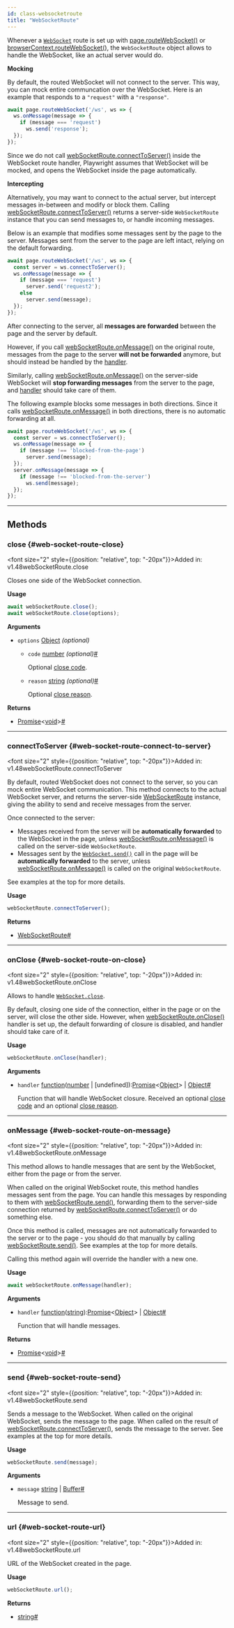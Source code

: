 ```yaml
---
id: class-websocketroute
title: "WebSocketRoute"
---
```



Whenever a [`WebSocket`](https://developer.mozilla.org/en-US/docs/Web/API/WebSocket) route is set up with [page.routeWebSocket()](/api/class-page.mdx#page-route-web-socket) or [browserContext.routeWebSocket()](/api/class-browsercontext.mdx#browser-context-route-web-socket), the `WebSocketRoute` object allows to handle the WebSocket, like an actual server would do.

**Mocking**

By default, the routed WebSocket will not connect to the server. This way, you can mock entire communcation over the WebSocket. Here is an example that responds to a `"request"` with a `"response"`.

```js
await page.routeWebSocket('/ws', ws => {
  ws.onMessage(message => {
    if (message === 'request')
      ws.send('response');
  });
});
```

Since we do not call [webSocketRoute.connectToServer()](/api/class-websocketroute.mdx#web-socket-route-connect-to-server) inside the WebSocket route handler, Playwright assumes that WebSocket will be mocked, and opens the WebSocket inside the page automatically.

**Intercepting**

Alternatively, you may want to connect to the actual server, but intercept messages in-between and modify or block them. Calling [webSocketRoute.connectToServer()](/api/class-websocketroute.mdx#web-socket-route-connect-to-server) returns a server-side `WebSocketRoute` instance that you can send messages to, or handle incoming messages.

Below is an example that modifies some messages sent by the page to the server. Messages sent from the server to the page are left intact, relying on the default forwarding.

```js
await page.routeWebSocket('/ws', ws => {
  const server = ws.connectToServer();
  ws.onMessage(message => {
    if (message === 'request')
      server.send('request2');
    else
      server.send(message);
  });
});
```

After connecting to the server, all **messages are forwarded** between the page and the server by default.

However, if you call [webSocketRoute.onMessage()](/api/class-websocketroute.mdx#web-socket-route-on-message) on the original route, messages from the page to the server **will not be forwarded** anymore, but should instead be handled by the [handler](/api/class-websocketroute.mdx#web-socket-route-on-message-option-handler).

Similarly, calling [webSocketRoute.onMessage()](/api/class-websocketroute.mdx#web-socket-route-on-message) on the server-side WebSocket will **stop forwarding messages** from the server to the page, and [handler](/api/class-websocketroute.mdx#web-socket-route-on-message-option-handler) should take care of them.

The following example blocks some messages in both directions. Since it calls [webSocketRoute.onMessage()](/api/class-websocketroute.mdx#web-socket-route-on-message) in both directions, there is no automatic forwarding at all.

```js
await page.routeWebSocket('/ws', ws => {
  const server = ws.connectToServer();
  ws.onMessage(message => {
    if (message !== 'blocked-from-the-page')
      server.send(message);
  });
  server.onMessage(message => {
    if (message !== 'blocked-from-the-server')
      ws.send(message);
  });
});
```


---

## Methods

### close {#web-socket-route-close}

<font size="2" style={{position: "relative", top: "-20px"}}>Added in: v1.48</font><x-search>webSocketRoute.close</x-search>

Closes one side of the WebSocket connection.

**Usage**

```js
await webSocketRoute.close();
await webSocketRoute.close(options);
```

**Arguments**
- `options` [Object] *(optional)*
  - `code` [number] *(optional)*<a aria-hidden="true" tabIndex="-1" class="list-anchor-link" id="web-socket-route-close-option-code"/><a href="#web-socket-route-close-option-code" class="list-anchor">#</a>
    
    Optional [close code](https://developer.mozilla.org/en-US/docs/Web/API/WebSocket/close#code).
  - `reason` [string] *(optional)*<a aria-hidden="true" tabIndex="-1" class="list-anchor-link" id="web-socket-route-close-option-reason"/><a href="#web-socket-route-close-option-reason" class="list-anchor">#</a>
    
    Optional [close reason](https://developer.mozilla.org/en-US/docs/Web/API/WebSocket/close#reason).

**Returns**
- [Promise]&lt;[void]&gt;<a aria-hidden="true" tabIndex="-1" class="list-anchor-link" id="web-socket-route-close-return"/><a href="#web-socket-route-close-return" class="list-anchor">#</a>

---

### connectToServer {#web-socket-route-connect-to-server}

<font size="2" style={{position: "relative", top: "-20px"}}>Added in: v1.48</font><x-search>webSocketRoute.connectToServer</x-search>

By default, routed WebSocket does not connect to the server, so you can mock entire WebSocket communication. This method connects to the actual WebSocket server, and returns the server-side [WebSocketRoute] instance, giving the ability to send and receive messages from the server.

Once connected to the server:
* Messages received from the server will be **automatically forwarded** to the WebSocket in the page, unless [webSocketRoute.onMessage()](/api/class-websocketroute.mdx#web-socket-route-on-message) is called on the server-side `WebSocketRoute`.
* Messages sent by the [`WebSocket.send()`](https://developer.mozilla.org/en-US/docs/Web/API/WebSocket/send) call in the page will be **automatically forwarded** to the server, unless [webSocketRoute.onMessage()](/api/class-websocketroute.mdx#web-socket-route-on-message) is called on the original `WebSocketRoute`.

See examples at the top for more details.

**Usage**

```js
webSocketRoute.connectToServer();
```

**Returns**
- [WebSocketRoute]<a aria-hidden="true" tabIndex="-1" class="list-anchor-link" id="web-socket-route-connect-to-server-return"/><a href="#web-socket-route-connect-to-server-return" class="list-anchor">#</a>

---

### onClose {#web-socket-route-on-close}

<font size="2" style={{position: "relative", top: "-20px"}}>Added in: v1.48</font><x-search>webSocketRoute.onClose</x-search>

Allows to handle [`WebSocket.close`](https://developer.mozilla.org/en-US/docs/Web/API/WebSocket/close).

By default, closing one side of the connection, either in the page or on the server, will close the other side. However, when [webSocketRoute.onClose()](/api/class-websocketroute.mdx#web-socket-route-on-close) handler is set up, the default forwarding of closure is disabled, and handler should take care of it.

**Usage**

```js
webSocketRoute.onClose(handler);
```

**Arguments**
- `handler` [function]\([number] | [undefined]\):[Promise]&lt;[Object]&gt; | [Object]<a aria-hidden="true" tabIndex="-1" class="list-anchor-link" id="web-socket-route-on-close-option-handler"/><a href="#web-socket-route-on-close-option-handler" class="list-anchor">#</a>
  
  Function that will handle WebSocket closure. Received an optional [close code](https://developer.mozilla.org/en-US/docs/Web/API/WebSocket/close#code) and an optional [close reason](https://developer.mozilla.org/en-US/docs/Web/API/WebSocket/close#reason).

---

### onMessage {#web-socket-route-on-message}

<font size="2" style={{position: "relative", top: "-20px"}}>Added in: v1.48</font><x-search>webSocketRoute.onMessage</x-search>

This method allows to handle messages that are sent by the WebSocket, either from the page or from the server.

When called on the original WebSocket route, this method handles messages sent from the page. You can handle this messages by responding to them with [webSocketRoute.send()](/api/class-websocketroute.mdx#web-socket-route-send), forwarding them to the server-side connection returned by [webSocketRoute.connectToServer()](/api/class-websocketroute.mdx#web-socket-route-connect-to-server) or do something else.

Once this method is called, messages are not automatically forwarded to the server or to the page - you should do that manually by calling [webSocketRoute.send()](/api/class-websocketroute.mdx#web-socket-route-send). See examples at the top for more details.

Calling this method again will override the handler with a new one.

**Usage**

```js
await webSocketRoute.onMessage(handler);
```

**Arguments**
- `handler` [function]\([string]\):[Promise]&lt;[Object]&gt; | [Object]<a aria-hidden="true" tabIndex="-1" class="list-anchor-link" id="web-socket-route-on-message-option-handler"/><a href="#web-socket-route-on-message-option-handler" class="list-anchor">#</a>
  
  Function that will handle messages.

**Returns**
- [Promise]&lt;[void]&gt;<a aria-hidden="true" tabIndex="-1" class="list-anchor-link" id="web-socket-route-on-message-return"/><a href="#web-socket-route-on-message-return" class="list-anchor">#</a>

---

### send {#web-socket-route-send}

<font size="2" style={{position: "relative", top: "-20px"}}>Added in: v1.48</font><x-search>webSocketRoute.send</x-search>

Sends a message to the WebSocket. When called on the original WebSocket, sends the message to the page. When called on the result of [webSocketRoute.connectToServer()](/api/class-websocketroute.mdx#web-socket-route-connect-to-server), sends the message to the server. See examples at the top for more details.

**Usage**

```js
webSocketRoute.send(message);
```

**Arguments**
- `message` [string] | [Buffer]<a aria-hidden="true" tabIndex="-1" class="list-anchor-link" id="web-socket-route-send-option-message"/><a href="#web-socket-route-send-option-message" class="list-anchor">#</a>
  
  Message to send.

---

### url {#web-socket-route-url}

<font size="2" style={{position: "relative", top: "-20px"}}>Added in: v1.48</font><x-search>webSocketRoute.url</x-search>

URL of the WebSocket created in the page.

**Usage**

```js
webSocketRoute.url();
```

**Returns**
- [string]<a aria-hidden="true" tabIndex="-1" class="list-anchor-link" id="web-socket-route-url-return"/><a href="#web-socket-route-url-return" class="list-anchor">#</a>


[Accessibility]: /api/class-accessibility.mdx "Accessibility"
[Android]: /api/class-android.mdx "Android"
[AndroidDevice]: /api/class-androiddevice.mdx "AndroidDevice"
[AndroidInput]: /api/class-androidinput.mdx "AndroidInput"
[AndroidSocket]: /api/class-androidsocket.mdx "AndroidSocket"
[AndroidWebView]: /api/class-androidwebview.mdx "AndroidWebView"
[APIRequest]: /api/class-apirequest.mdx "APIRequest"
[APIRequestContext]: /api/class-apirequestcontext.mdx "APIRequestContext"
[APIResponse]: /api/class-apiresponse.mdx "APIResponse"
[APIResponseAssertions]: /api/class-apiresponseassertions.mdx "APIResponseAssertions"
[Browser]: /api/class-browser.mdx "Browser"
[BrowserContext]: /api/class-browsercontext.mdx "BrowserContext"
[BrowserServer]: /api/class-browserserver.mdx "BrowserServer"
[BrowserType]: /api/class-browsertype.mdx "BrowserType"
[CDPSession]: /api/class-cdpsession.mdx "CDPSession"
[Clock]: /api/class-clock.mdx "Clock"
[ConsoleMessage]: /api/class-consolemessage.mdx "ConsoleMessage"
[Coverage]: /api/class-coverage.mdx "Coverage"
[Dialog]: /api/class-dialog.mdx "Dialog"
[Download]: /api/class-download.mdx "Download"
[Electron]: /api/class-electron.mdx "Electron"
[ElectronApplication]: /api/class-electronapplication.mdx "ElectronApplication"
[ElementHandle]: /api/class-elementhandle.mdx "ElementHandle"
[FileChooser]: /api/class-filechooser.mdx "FileChooser"
[Frame]: /api/class-frame.mdx "Frame"
[FrameLocator]: /api/class-framelocator.mdx "FrameLocator"
[GenericAssertions]: /api/class-genericassertions.mdx "GenericAssertions"
[JSHandle]: /api/class-jshandle.mdx "JSHandle"
[Keyboard]: /api/class-keyboard.mdx "Keyboard"
[Locator]: /api/class-locator.mdx "Locator"
[LocatorAssertions]: /api/class-locatorassertions.mdx "LocatorAssertions"
[Logger]: /api/class-logger.mdx "Logger"
[Mouse]: /api/class-mouse.mdx "Mouse"
[Page]: /api/class-page.mdx "Page"
[PageAssertions]: /api/class-pageassertions.mdx "PageAssertions"
[Playwright]: /api/class-playwright.mdx "Playwright"
[PlaywrightAssertions]: /api/class-playwrightassertions.mdx "PlaywrightAssertions"
[Request]: /api/class-request.mdx "Request"
[Response]: /api/class-response.mdx "Response"
[Route]: /api/class-route.mdx "Route"
[Selectors]: /api/class-selectors.mdx "Selectors"
[SnapshotAssertions]: /api/class-snapshotassertions.mdx "SnapshotAssertions"
[TimeoutError]: /api/class-timeouterror.mdx "TimeoutError"
[Touchscreen]: /api/class-touchscreen.mdx "Touchscreen"
[Tracing]: /api/class-tracing.mdx "Tracing"
[Video]: /api/class-video.mdx "Video"
[WebError]: /api/class-weberror.mdx "WebError"
[WebSocket]: /api/class-websocket.mdx "WebSocket"
[WebSocketRoute]: /api/class-websocketroute.mdx "WebSocketRoute"
[Worker]: /api/class-worker.mdx "Worker"
[Fixtures]: /api/class-fixtures.mdx "Fixtures"
[FullConfig]: /api/class-fullconfig.mdx "FullConfig"
[FullProject]: /api/class-fullproject.mdx "FullProject"
[Location]: /api/class-location.mdx "Location"
[Test]: /api/class-test.mdx "Test"
[TestConfig]: /api/class-testconfig.mdx "TestConfig"
[TestInfo]: /api/class-testinfo.mdx "TestInfo"
[TestInfoError]: /api/class-testinfoerror.mdx "TestInfoError"
[TestOptions]: /api/class-testoptions.mdx "TestOptions"
[TestProject]: /api/class-testproject.mdx "TestProject"
[WorkerInfo]: /api/class-workerinfo.mdx "WorkerInfo"
[Reporter]: /api/class-reporter.mdx "Reporter"
[Suite]: /api/class-suite.mdx "Suite"
[TestCase]: /api/class-testcase.mdx "TestCase"
[TestError]: /api/class-testerror.mdx "TestError"
[TestResult]: /api/class-testresult.mdx "TestResult"
[TestStep]: /api/class-teststep.mdx "TestStep"
[Element]: https://developer.mozilla.org/en-US/docs/Web/API/element "Element"
[EvaluationArgument]: /evaluating.mdx#evaluation-argument "EvaluationArgument"
[Promise]: https://developer.mozilla.org/en-US/docs/Web/JavaScript/Reference/Global_Objects/Promise "Promise"
[iterator]: https://developer.mozilla.org/en-US/docs/Web/JavaScript/Reference/Iteration_protocols "Iterator"
[origin]: https://developer.mozilla.org/en-US/docs/Glossary/Origin "Origin"
[selector]: https://developer.mozilla.org/en-US/docs/Web/CSS/CSS_Selectors "selector"
[Serializable]: https://developer.mozilla.org/en-US/docs/Web/JavaScript/Reference/Global_Objects/JSON/stringify#Description "Serializable"
[UIEvent.detail]: https://developer.mozilla.org/en-US/docs/Web/API/UIEvent/detail "UIEvent.detail"
[UnixTime]: https://en.wikipedia.org/wiki/Unix_time "Unix Time"
[xpath]: https://developer.mozilla.org/en-US/docs/Web/XPath "xpath"

[Array]: https://developer.mozilla.org/en-US/docs/Web/JavaScript/Reference/Global_Objects/Array "Array"
[boolean]: https://developer.mozilla.org/en-US/docs/Web/JavaScript/Data_structures#Boolean_type "Boolean"
[Buffer]: https://nodejs.org/api/buffer.html#buffer_class_buffer "Buffer"
[ChildProcess]: https://nodejs.org/api/child_process.html "ChildProcess"
[Error]: https://nodejs.org/api/errors.html#errors_class_error "Error"
[EventEmitter]: https://nodejs.org/api/events.html#events_class_eventemitter "EventEmitter"
[function]: https://developer.mozilla.org/en-US/docs/Web/JavaScript/Reference/Global_Objects/Function "Function"
[FormData]: https://developer.mozilla.org/en-US/docs/Web/API/FormData "FormData"
[Map]: https://developer.mozilla.org/en-US/docs/Web/JavaScript/Reference/Global_Objects/Map "Map"
[Metadata]: https://developer.mozilla.org/en-US/docs/Web/JavaScript/Reference/Global_Objects/Object "Object&lt;string, any&gt;"
[null]: https://developer.mozilla.org/en-US/docs/Web/JavaScript/Reference/Global_Objects/null "null"
[number]: https://developer.mozilla.org/en-US/docs/Web/JavaScript/Data_structures#Number_type "Number"
[Object]: https://developer.mozilla.org/en-US/docs/Web/JavaScript/Reference/Global_Objects/Object "Object"
[Promise]: https://developer.mozilla.org/en-US/docs/Web/JavaScript/Reference/Global_Objects/Promise "Promise"
[Readable]: https://nodejs.org/api/stream.html#stream_class_stream_readable "Readable"
[ReadStream]: https://nodejs.org/api/fs.html#class-fsreadstream "ReadStream"
[RegExp]: https://developer.mozilla.org/en-US/docs/Web/JavaScript/Reference/Global_Objects/RegExp "RegExp"
[string]: https://developer.mozilla.org/en-US/docs/Web/JavaScript/Data_structures#String_type "string"
[void]: https://developer.mozilla.org/en-US/docs/Web/JavaScript/Reference/Global_Objects/undefined "void"
[URL]: https://nodejs.org/api/url.html "URL"
[URLSearchParams]: https://developer.mozilla.org/en-US/docs/Web/API/URLSearchParams "URLSearchParams"

[all available image tags]: https://mcr.microsoft.com/en-us/product/playwright/about "all available image tags"
[Microsoft Artifact Registry]: https://mcr.microsoft.com/en-us/product/playwright/about "Microsoft Artifact Registry"
[Dockerfile.jammy]: https://github.com/microsoft/playwright/blob/main/utils/docker/Dockerfile.jammy "Dockerfile.jammy"
